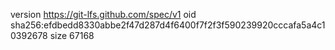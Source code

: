 version https://git-lfs.github.com/spec/v1
oid sha256:efdbedd8330abbe2f47d287d4f6400f7f2f3f590239920cccafa5a4c10392678
size 67168
